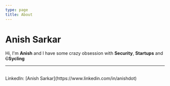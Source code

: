 ```yaml
---
type: page
title: About
---
```


# Anish Sarkar

Hi, I'm **Anish** and I have some crazy obsession with **Security**, **Startups** and ~~C~~**Sycling** 



---

<div>
  <br />
  LinkedIn: [Anish Sarkar](https://www.linkedin.com/in/anishdot)
</div>
